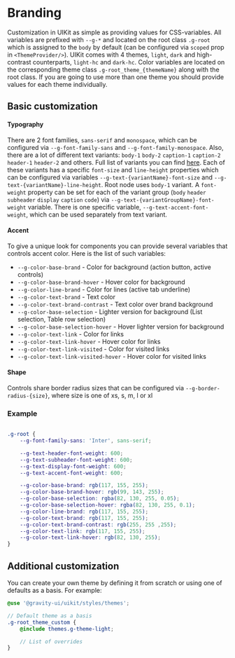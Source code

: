 
<Meta title="Branding/Overview"/>

# Branding

Customization in UIKit as simple as providing values for CSS-variables. All variables are prefixed with `--g-*` and
located on the root class `.g-root` which is assigned to the `body` by default (can be configured via `scoped` prop in `<ThemeProvider/>`).
UIKit comes with 4 themes, `light`, `dark` and high-contrast counterparts, `light-hc` and `dark-hc`. Color variables are located
on the corresponding theme class `.g-root_theme_{themeName}` along with the root class. If you are going to use more than one theme
you should provide values for each theme individually.

## Basic customization

#### Typography
There are 2 font families, `sans-serif` and `monospace`, which can be configured via `--g-font-family-sans`
and `--g-font-family-monospace`. Also, there are a lot of different text variants: `body-1` `body-2` `caption-1`
`caption-2` `header-1` `header-2` and others. Full list of variants you can find [here](?path=/story/typography--default).
Each of these variants has a specific `font-size` and `line-height` properties which can be configured via variables
`--g-text-{variantName}-font-size` and `--g-text-{variantName}-line-height`. Root node uses `body-1` variant. A `font-weight` property can be set
for each of the variant group (`body` `header` `subheader` `display` `caption` `code`) via `--g-text-{variantGroupName}-font-weight` variable.
There is one specific variable, `--g-text-accent-font-weight`, which can be used separately from text variant.


#### Accent
To give a unique look for components you can provide several variables that controls accent color. Here is the
list of such variables:
* `--g-color-base-brand` - Color for background (action button, active controls)
* `--g-color-base-brand-hover` - Hover color for background
* `--g-color-line-brand` - Color for lines (active tab underline)
* `--g-color-text-brand` - Text color
* `--g-color-text-brand-contrast` - Text color over brand background
* `--g-color-base-selection` - Lighter version for background (List selection, Table row selection)
* `--g-color-base-selection-hover` - Hover lighter version for background
* `--g-color-text-link` - Color for links
* `--g-color-text-link-hover` - Hover color for links
* `--g-color-text-link-visited` - Color for visited links
* `--g-color-text-link-visited-hover` - Hover color for visited links

#### Shape
Controls share border radius sizes that can be configured via `--g-border-radius-{size}`, where size is one of xs, s, m, l or xl

### Example

```css

.g-root {
    --g-font-family-sans: 'Inter', sans-serif;

    --g-text-header-font-weight: 600;
    --g-text-subheader-font-weight: 600;
    --g-text-display-font-weight: 600;
    --g-text-accent-font-weight: 600;

    --g-color-base-brand: rgb(117, 155, 255);
    --g-color-base-brand-hover: rgb(99, 143, 255);
    --g-color-base-selection: rgba(82, 130, 255, 0.05);
    --g-color-base-selection-hover: rgba(82, 130, 255, 0.1);
    --g-color-line-brand: rgb(117, 155, 255);
    --g-color-text-brand: rgb(117, 155, 255);
    --g-color-text-brand-contrast: rgb(255, 255 ,255);
    --g-color-text-link: rgb(117, 155, 255);
    --g-color-text-link-hover: rgb(82, 130, 255);
}
```

## Additional customization

You can create your own theme by defining it from scratch or using one of defaults as a basis. For example:

```scss
@use '@gravity-ui/uikit/styles/themes';

// Default theme as a basis
.g-root_theme_custom {
    @include themes.g-theme-light;

    // List of overrides
}
```
